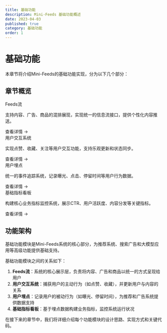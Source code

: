 ```yaml
---
title: 基础功能
description: Mini-Feeds 基础功能概述
date: 2023-04-03
published: true
category: 基础功能
order: 1
---
```


# 基础功能

本章节将介绍Mini-Feeds的基础功能实现，分为以下几个部分：

## 章节概览

<div className="grid grid-cols-1 md:grid-cols-2 gap-6 my-8">
  <Card>
    <CardHeader>
      <CardTitle>Feeds流</CardTitle>
    </CardHeader>
    <CardContent>
      <p>支持内容、广告、商品的混排展现，实现统一的信息流接口，提供个性化内容推送。</p>
      <div className="mt-4">
        <Link href="/docs/2-basic-features/feeds-stream" className="text-sm text-primary hover:underline">
          查看详情 →
        </Link>
      </div>
    </CardContent>
  </Card>
  
  <Card>
    <CardHeader>
      <CardTitle>用户交互系统</CardTitle>
    </CardHeader>
    <CardContent>
      <p>实现点赞、收藏、关注等用户交互功能，支持乐观更新和状态同步。</p>
      <div className="mt-4">
        <Link href="/docs/2-basic-features/user-interaction" className="text-sm text-primary hover:underline">
          查看详情 →
        </Link>
      </div>
    </CardContent>
  </Card>

  <Card>
    <CardHeader>
      <CardTitle>用户埋点</CardTitle>
    </CardHeader>
    <CardContent>
      <p>统一的事件追踪系统，记录曝光、点击、停留时间等用户行为数据。</p>
      <div className="mt-4">
        <Link href="/docs/2-basic-features/event-tracking" className="text-sm text-primary hover:underline">
          查看详情 →
        </Link>
      </div>
    </CardContent>
  </Card>
  
  <Card>
    <CardHeader>
      <CardTitle>基础指标看板</CardTitle>
    </CardHeader>
    <CardContent>
      <p>构建核心业务指标监控系统，展示CTR、用户活跃度、内容分发等关键指标。</p>
      <div className="mt-4">
        <Link href="/docs/2-basic-features/metrics-dashboard" className="text-sm text-primary hover:underline">
          查看详情 →
        </Link>
      </div>
    </CardContent>
  </Card>
</div>

## 功能架构

<Callout type="info">
  基础功能模块是Mini-Feeds系统的核心部分，为推荐系统、搜索广告和大模型应用等高级功能提供基础支持。
</Callout>

基础功能模块之间的关系如下：

1. **Feeds流**：系统的核心展示层，负责将内容、广告和商品以统一的方式呈现给用户
2. **用户交互系统**：捕获用户的主动行为（如点赞、收藏），并更新用户与内容的关系
3. **用户埋点**：记录用户的被动行为（如曝光、停留时间），为推荐和广告系统提供数据支持
4. **基础指标看板**：基于埋点数据构建业务指标，监控系统运行状况

在接下来的章节中，我们将详细介绍每个功能模块的设计思路、实现方式和关键代码。